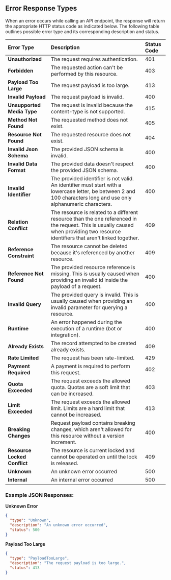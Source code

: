 ## Error Response Types

When an error occurs while calling an API endpoint, the response will return the appropriate HTTP status code as indicated below. The following table outlines possible error type and its corresponding description and status.

| **Error Type**               | **Description**                                                                                                                                                                     | **Status Code** |
| :--------------------------- | :---------------------------------------------------------------------------------------------------------------------------------------------------------------------------------- | :-------------- |
| **Unauthorized**             | The request requires authentication.                                                                                                                                                | 401             |
| **Forbidden**                | The requested action can't be performed by this resource.                                                                                                                           | 403             |
| **Payload Too Large**        | The request payload is too large.                                                                                                                                                   | 413             |
| **Invalid Payload**          | The request payload is invalid.                                                                                                                                                     | 400             |
| **Unsupported Media Type**   | The request is invalid because the content-type is not supported.                                                                                                                   | 415             |
| **Method Not Found**         | The requested method does not exist.                                                                                                                                                | 405             |
| **Resource Not Found**       | The requested resource does not exist.                                                                                                                                              | 404             |
| **Invalid Json Schema**      | The provided JSON schema is invalid.                                                                                                                                                | 400             |
| **Invalid Data Format**      | The provided data doesn't respect the provided JSON schema.                                                                                                                         | 400             |
| **Invalid Identifier**       | The provided identifier is not valid. An identifier must start with a lowercase letter, be between 2 and 100 characters long and use only alphanumeric characters.                  | 400             |
| **Relation Conflict**        | The resource is related to a different resource than the one referenced in the request. This is usually caused when providing two resource identifiers that aren't linked together. | 409             |
| **Reference Constraint**     | The resource cannot be deleted because it's referenced by another resource.                                                                                                         | 409             |
| **Reference Not Found**      | The provided resource reference is missing. This is usually caused when providing an invalid id inside the payload of a request.                                                    | 400             |
| **Invalid Query**            | The provided query is invalid. This is usually caused when providing an invalid parameter for querying a resource.                                                                  | 400             |
| **Runtime**                  | An error happened during the execution of a runtime (bot or integration).                                                                                                           | 400             |
| **Already Exists**           | The record attempted to be created already exists.                                                                                                                                  | 409             |
| **Rate Limited**             | The request has been rate-limited.                                                                                                                                                  | 429             |
| **Payment Required**         | A payment is required to perform this request.                                                                                                                                      | 402             |
| **Quota Exceeded**           | The request exceeds the allowed quota. Quotas are a soft limit that can be increased.                                                                                               | 403             |
| **Limit Exceeded**           | The request exceeds the allowed limit. Limits are a hard limit that cannot be increased.                                                                                            | 413             |
| **Breaking Changes**         | Request payload contains breaking changes, which aren't allowed for this resource without a version increment.                                                                      | 400             |
| **Resource Locked Conflict** | The resource is current locked and cannot be operated on until the lock is released.                                                                                                | 409             |
| **Unknown**                  | An unknown error occurred                                                                                                                                                           | 500             |
| **Internal**                 | An internal error occurred                                                                                                                                                          | 500             |

### Example JSON Responses:

**Unknown Error**

```json
{
  "type": "Unknown",
  "description": "An unknown error occurred",
  "status": 500
}
```

**Payload Too Large**

```json
{
  "type": "PayloadTooLarge",
  "description": "The request payload is too large.",
  "status": 413
}
```
